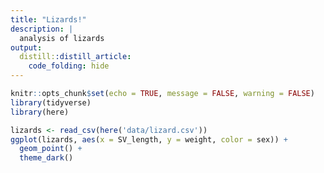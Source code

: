 ```yaml
---
title: "Lizards!"
description: |
  analysis of lizards
output: 
  distill::distill_article:
    code_folding: hide
---
```


```r
knitr::opts_chunk$set(echo = TRUE, message = FALSE, warning = FALSE)
library(tidyverse)
library(here)
```

```r
lizards <- read_csv(here('data/lizard.csv'))
ggplot(lizards, aes(x = SV_length, y = weight, color = sex)) +
  geom_point() +
  theme_dark()
```

